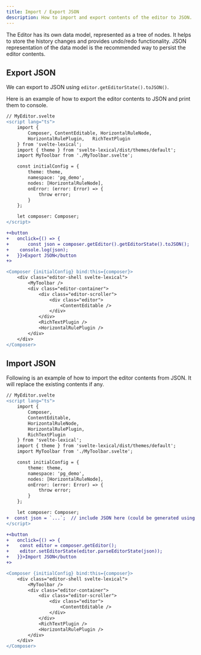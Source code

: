 ```yaml
---
title: Import / Export JSON
description: How to import and export contents of the editor to JSON.
---
```


The Editor has its own data model, represented as a tree of nodes. It helps to store the history changes and provides undo/redo functionality. JSON representation of the data model is the recommended way to persist the editor contents.

## Export JSON

We can export to JSON using `editor.getEditorState().toJSON()`.

Here is an example of how to export the editor contents to JSON and print them to console.

```diff lang="svelte"
// MyEditor.svelte
<script lang="ts">
	import {
		Composer, ContentEditable, HorizontalRuleNode,
		HorizontalRulePlugin,	RichTextPlugin
	} from 'svelte-lexical';
	import { theme } from 'svelte-lexical/dist/themes/default';
	import MyToolbar from './MyToolbar.svelte';

	const initialConfig = {
		theme: theme,
		namespace: 'pg_demo',
		nodes: [HorizontalRuleNode],
		onError: (error: Error) => {
			throw error;
		}
	};

	let composer: Composer;
</script>

+<button
+	onclick={() => {
+		const json = composer.getEditor().getEditorState().toJSON();
+    console.log(json);
+	}}>Export JSON</button
+>

<Composer {initialConfig} bind:this={composer}>
	<div class="editor-shell svelte-lexical">
		<MyToolbar />
		<div class="editor-container">
			<div class="editor-scroller">
				<div class="editor">
					<ContentEditable />
				</div>
			</div>
			<RichTextPlugin />
			<HorizontalRulePlugin />
		</div>
	</div>
</Composer>
```

## Import JSON

Following is an example of how to import the editor contents from JSON. It will replace the existing contents if any.

```diff lang="svelte"
// MyEditor.svelte
<script lang="ts">
	import {
		Composer,
		ContentEditable,
		HorizontalRuleNode,
		HorizontalRulePlugin,
		RichTextPlugin
	} from 'svelte-lexical';
	import { theme } from 'svelte-lexical/dist/themes/default';
	import MyToolbar from './MyToolbar.svelte';

	const initialConfig = {
		theme: theme,
		namespace: 'pg_demo',
		nodes: [HorizontalRuleNode],
		onError: (error: Error) => {
			throw error;
		}
	};

	let composer: Composer;
+  const json = `...`;  // include JSON here (could be generated using editor.getEditorState())
</script>

+<button
+	onclick={() => {
+    const editor = composer.getEditor();
+    editor.setEditorState(editor.parseEditorState(json));
+	}}>Import JSON</button
+>

<Composer {initialConfig} bind:this={composer}>
	<div class="editor-shell svelte-lexical">
		<MyToolbar />
		<div class="editor-container">
			<div class="editor-scroller">
				<div class="editor">
					<ContentEditable />
				</div>
			</div>
			<RichTextPlugin />
			<HorizontalRulePlugin />
		</div>
	</div>
</Composer>
```